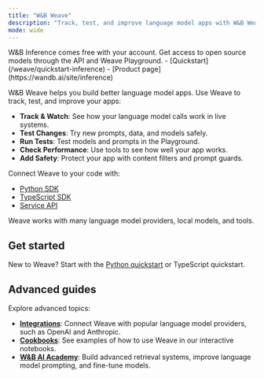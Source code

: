 ```yaml
---
title: "W&B Weave"
description: "Track, test, and improve language model apps with W&B Weave"
mode: wide
---
```


<Info>
W&B Inference comes free with your account. Get access to open source models through the API and Weave Playground.
- [Quickstart](/weave/quickstart-inference)
- [Product page](https://wandb.ai/site/inference)
</Info>

W&B Weave helps you build better language model apps. Use Weave to track, test, and improve your apps:

- **Track & Watch**: See how your language model calls work in live systems.
- **Test Changes**: Try new prompts, data, and models safely.
- **Run Tests**: Test models and prompts in the Playground.
- **Check Performance**: Use tools to see how well your app works.
- **Add Safety**: Protect your app with content filters and prompt guards.

Connect Weave to your code with:
- [Python SDK](/weave/reference/python-sdk/weave/index)
- [TypeScript SDK](/weave/reference/typescript-sdk/weave/index)
- [Service API](https://docs.wandb.ai/weave/reference/service-api/index)

Weave works with many language model providers, local models, and tools.

## Get started

New to Weave? Start with the [Python quickstart](./quickstart) or TypeScript quickstart.

## Advanced guides

Explore advanced topics:

- **[Integrations](/weave/guides/integrations/)**: Connect Weave with popular language model providers, such as OpenAI and Anthropic.
- **[Cookbooks](/weave/cookbooks/Intro_to_Weave_Hello_Trace)**: See examples of how to use Weave in our interactive notebooks.
- **[W&B AI Academy](https://wandb.ai/site/courses)**: Build advanced retrieval systems, improve language model prompting, and fine-tune models.
